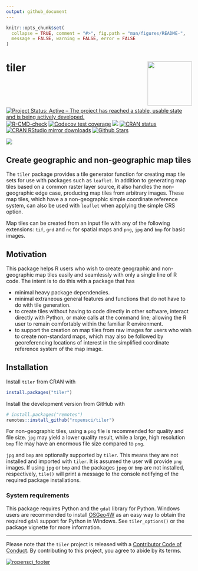 ```yaml
---
output: github_document
---
```


<!-- README.md is generated from README.Rmd. Please edit that file -->

```r
knitr::opts_chunk$set(
  collapse = TRUE, comment = "#>", fig.path = "man/figures/README-",
  message = FALSE, warning = FALSE, error = FALSE
)
```

# tiler <img src="man/figures/logo.png" style="margin-left:10px;margin-bottom:5px;" width="120" align="right">

[![Project Status: Active – The project has reached a stable, usable state and is being actively developed.](http://www.repostatus.org/badges/latest/active.svg)](https://www.repostatus.org/)
[![R-CMD-check](https://github.com/ropensci/tiler/actions/workflows/R-CMD-check.yaml/badge.svg)](https://github.com/ropensci/tiler/actions/workflows/R-CMD-check.yaml)
[![Codecov test coverage](https://codecov.io/gh/ropensci/tiler/branch/master/graph/badge.svg)](https://codecov.io/gh/ropensci/tiler?branch=master)
[![](https://badges.ropensci.org/226_status.svg)](https://github.com/ropensci/software-review/issues/226)
[![CRAN status](http://www.r-pkg.org/badges/version/tiler)](https://cran.r-project.org/package=tiler)
[![CRAN RStudio mirror downloads](http://cranlogs.r-pkg.org/badges/tiler)](https://cran.r-project.org/package=tiler)
[![Github Stars](https://img.shields.io/github/stars/ropensci/tiler.svg?style=social&label=Github)](https://github.com/ropensci/tiler)

![](https://github.com/ropensci/tiler/blob/master/data-raw/ne.jpg?raw=true)

## Create geographic and non-geographic map tiles

The `tiler` package provides a tile generator function for creating map tile sets for use with packages such as `leaflet`. In addition to generating map tiles based on a common raster layer source, it also handles the non-geographic edge case, producing map tiles from arbitrary images. These map tiles, which have a a non-geographic simple coordinate reference system, can also be used with `leaflet` when applying the simple CRS option. 

Map tiles can be created from an input file with any of the following extensions: `tif`, `grd` and `nc` for spatial maps and `png`, `jpg` and `bmp` for basic images.

## Motivation

This package helps R users who wish to create geographic and non-geographic map tiles easily and seamlessly with only a single line of R code. The intent is to do this with a package that has

*    minimal heavy package dependencies.
*    minimal extraneous general features and functions that do not have to do with tile generation.
*    to create tiles without having to code directly in other software, interact directly with Python, or make calls at the command line; allowing the R user to remain comfortably within the familiar R environment.
*    to support the creation on map tiles from raw images for users who wish to create non-standard maps, which may also be followed by georeferencing locations of interest in the simplified coordinate reference system of the map image.

## Installation

Install `tiler` from CRAN with

``` r
install.packages("tiler")
```

Install the development version from GitHub with

``` r
# install.packages("remotes")
remotes::install_github("ropensci/tiler")
```

For non-geographic tiles, using a `png` file is recommended for quality and file size. `jpg` may yield a lower quality result, while a large, high resolution `bmp` file may have an enormous file size compared to `png`. 

`jpg` and `bmp` are optionally supported by `tiler`. This means they are not installed and imported with `tiler`. It is assumed the user will provide `png` images. If using `jpg` or `bmp` and the packages `jpeg` or `bmp` are not installed, respectively, `tile()` will print a message to the console notifying of the required package installations.

### System requirements

This package requires Python and the `gdal` library for Python.
Windows users are recommended to install [OSGeo4W](https://trac.osgeo.org/osgeo4w/) as an easy way to obtain the required `gdal` support for Python in Windows. See `tiler_options()` or the package vignette for more information.

---

Please note that the `tiler` project is released with a [Contributor Code of Conduct](https://github.com/ropensci/tiler/blob/master/CODE_OF_CONDUCT.md). By contributing to this project, you agree to abide by its terms.

[![ropensci_footer](https://ropensci.org/public_images/ropensci_footer.png)](https://ropensci.org)
